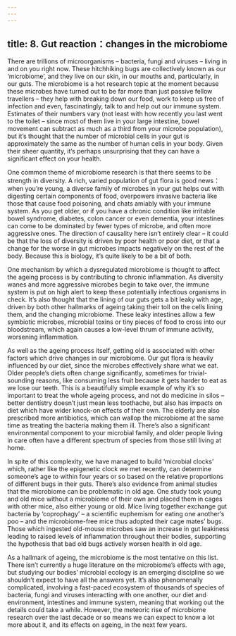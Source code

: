 ```yaml
---
---
---
```

title: 8. Gut reaction：changes in the microbiome
---




There are trillions of microorganisms – bacteria, fungi and viruses – living in and on you right now. These hitchhiking bugs are collectively known as our ‘microbiome’, and they live on our skin, in our mouths and, particularly, in our guts. The microbiome is a hot research topic at the moment because these microbes have turned out to be far more than just passive fellow travellers – they help with breaking down our food, work to keep us free of infection and even, fascinatingly, talk to and help out our immune system. Estimates of their numbers vary (not least with how recently you last went to the toilet – since most of them live in your large intestine, bowel movement can subtract as much as a third from your microbe population), but it’s thought that the number of microbial cells in your gut is approximately the same as the number of human cells in your body. Given their sheer quantity, it’s perhaps unsurprising that they can have a significant effect on your health.

One common theme of microbiome research is that there seems to be strength in diversity. A rich, varied population of gut flora is good news：when you’re young, a diverse family of microbes in your gut helps out with digesting certain components of food, overpowers invasive bacteria like those that cause food poisoning, and chats amiably with your immune system. As you get older, or if you have a chronic condition like irritable bowel syndrome, diabetes, colon cancer or even dementia, your intestines can come to be dominated by fewer types of microbe, and often more aggressive ones. The direction of causality here isn’t entirely clear – it could be that the loss of diversity is driven by poor health or poor diet, or that a change for the worse in gut microbes impacts negatively on the rest of the body. Because this is biology, it’s quite likely to be a bit of both.

One mechanism by which a dysregulated microbiome is thought to affect the ageing process is by contributing to chronic inflammation. As diversity wanes and more aggressive microbes begin to take over, the immune system is put on high alert to keep these potentially infectious organisms in check. It’s also thought that the lining of our guts gets a bit leaky with age, driven by both other hallmarks of ageing taking their toll on the cells lining them, and the changing microbiome. These leaky intestines allow a few symbiotic microbes, microbial toxins or tiny pieces of food to cross into our bloodstream, which again causes a low-level thrum of immune activity, worsening inflammation.

As well as the ageing process itself, getting old is associated with other factors which drive changes in our microbiome. Our gut flora is heavily influenced by our diet, since the microbes effectively share what we eat. Older people’s diets often change significantly, sometimes for trivial-sounding reasons, like consuming less fruit because it gets harder to eat as we lose our teeth. This is a beautifully simple example of why it’s so important to treat the whole ageing process, and not do medicine in silos – better dentistry doesn’t just mean less toothache, but also has impacts on diet which have wider knock-on effects of their own. The elderly are also prescribed more antibiotics, which can wallop the microbiome at the same time as treating the bacteria making them ill. There’s also a significant environmental component to your microbial family, and older people living in care often have a different spectrum of species from those still living at home.

In spite of this complexity, we have managed to build ‘microbial clocks’ which, rather like the epigenetic clock we met recently, can determine someone’s age to within four years or so based on the relative proportions of different bugs in their guts. There’s also evidence from animal studies that the microbiome can be problematic in old age. One study took young and old mice without a microbiome of their own and placed them in cages with other mice, also either young or old. Mice living together exchange gut bacteria by ‘coprophagy’ – a scientific euphemism for eating one another’s poo – and the microbiome-free mice thus adopted their cage mates’ bugs. Those which ingested old-mouse microbes saw an increase in gut leakiness leading to raised levels of inflammation throughout their bodies, supporting the hypothesis that bad old bugs actively worsen health in old age.

As a hallmark of ageing, the microbiome is the most tentative on this list. There isn’t currently a huge literature on the microbiome’s effects with age, but studying our bodies’ microbial ecology is an emerging discipline so we shouldn’t expect to have all the answers yet. It’s also phenomenally complicated, involving a fast-paced ecosystem of thousands of species of bacteria, fungi and viruses interacting with one another, our diet and environment, intestines and immune system, meaning that working out the details could take a while. However, the meteoric rise of microbiome research over the last decade or so means we can expect to know a lot more about it, and its effects on ageing, in the next few years.